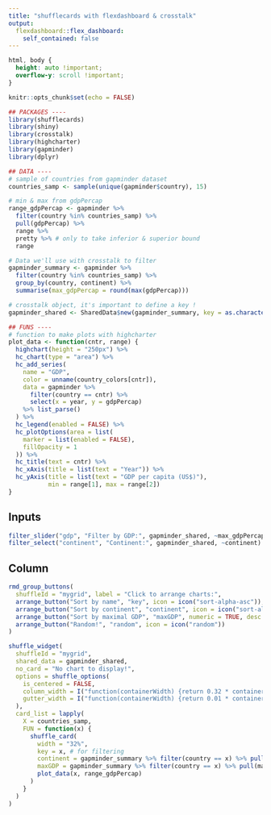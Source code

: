 ```yaml
---
title: "shufflecards with flexdashboard & crosstalk"
output:
  flexdashboard::flex_dashboard:
    self_contained: false
---
```



<!-- content will not fit in the page -->
```css
html, body {
  height: auto !important;
  overflow-y: scroll !important;
}
```


```r
knitr::opts_chunk$set(echo = FALSE)

## PACKAGES ----
library(shufflecards)
library(shiny)
library(crosstalk)
library(highcharter)
library(gapminder)
library(dplyr)

## DATA ----
# sample of countries from gapminder dataset
countries_samp <- sample(unique(gapminder$country), 15)

# min & max from gdpPercap
range_gdpPercap <- gapminder %>% 
  filter(country %in% countries_samp) %>%
  pull(gdpPercap) %>% 
  range %>% 
  pretty %>% # only to take inferior & superior bound
  range

# Data we'll use with crosstalk to filter
gapminder_summary <- gapminder %>% 
  filter(country %in% countries_samp) %>%
  group_by(country, continent) %>% 
  summarise(max_gdpPercap = round(max(gdpPercap)))

# crosstalk object, it's important to define a key !
gapminder_shared <- SharedData$new(gapminder_summary, key = as.character(gapminder_summary$country))

## FUNS ----
# function to make plots with highcharter
plot_data <- function(cntr, range) {
  highchart(height = "250px") %>% 
  hc_chart(type = "area") %>% 
  hc_add_series(
    name = "GDP",
    color = unname(country_colors[cntr]),
    data = gapminder %>% 
      filter(country == cntr) %>% 
      select(x = year, y = gdpPercap) 
    %>% list_parse()
  ) %>% 
  hc_legend(enabled = FALSE) %>% 
  hc_plotOptions(area = list(
    marker = list(enabled = FALSE),
    fillOpacity = 1
  )) %>% 
  hc_title(text = cntr) %>% 
  hc_xAxis(title = list(text = "Year")) %>% 
  hc_yAxis(title = list(text = "GDP per capita (US$)"), 
           min = range[1], max = range[2])
}
```

Inputs {.sidebar}
-------------------------------------

<!-- crosstalk inputs to filter grid -->
```r
filter_slider("gdp", "Filter by GDP:", gapminder_shared, ~max_gdpPercap, pre = "$")
filter_select("continent", "Continent:", gapminder_shared, ~continent)
```
 
Column
-------------------------------------
    
<!-- buttons to arrange grid -->
```r
rmd_group_buttons(
  shuffleId = "mygrid", label = "Click to arrange charts:",
  arrange_button("Sort by name", "key", icon = icon("sort-alpha-asc")),
  arrange_button("Sort by continent", "continent", icon = icon("sort-alpha-asc")),
  arrange_button("Sort by maximal GDP", "maxGDP", numeric = TRUE, desc = TRUE, icon = icon("sort-numeric-asc")),
  arrange_button("Random!", "random", icon = icon("random"))
)
```
    
<!-- grid of plots -->
```r
shuffle_widget(
  shuffleId = "mygrid",
  shared_data = gapminder_shared,
  no_card = "No chart to display!",
  options = shuffle_options(
    is_centered = FALSE,
    column_width = I("function(containerWidth) {return 0.32 * containerWidth;}"),
    gutter_width = I("function(containerWidth) {return 0.01 * containerWidth;}")
  ),
  card_list = lapply(
    X = countries_samp,
    FUN = function(x) {
      shuffle_card(
        width = "32%",
        key = x, # for filtering
        continent = gapminder_summary %>% filter(country == x) %>% pull(continent), # for sorting
        maxGDP = gapminder_summary %>% filter(country == x) %>% pull(max_gdpPercap), # for sorting
        plot_data(x, range_gdpPercap)
      )
    }
  )
)
```

